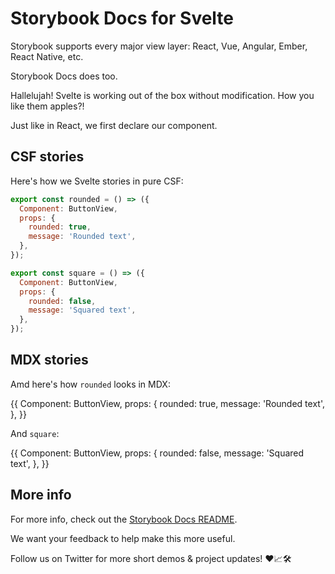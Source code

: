 
# Storybook Docs for Svelte

Storybook supports every major view layer:
React, Vue, Angular, Ember, React Native, etc.

Storybook Docs does too.

<Story id="welcome--welcome" height="400px" />

Hallelujah! Svelte is working out of the box without modification.
How you like them apples?!

Just like in React, we first declare our component.

<Meta title="Addon/Docs" />

## CSF stories

Here's how we Svelte stories in pure CSF:

```js
export const rounded = () => ({
  Component: ButtonView,
  props: {
    rounded: true,
    message: 'Rounded text',
  },
});

export const square = () => ({
  Component: ButtonView,
  props: {
    rounded: false,
    message: 'Squared text',
  },
});
```

## MDX stories

Amd here's how `rounded` looks in MDX:

<Story name="rounded">
  {{
    Component: ButtonView,
    props: {
      rounded: true,
      message: 'Rounded text',
    },
  }}
</Story>

And `square`:

<Story name="square">
  {{
    Component: ButtonView,
    props: {
      rounded: false,
      message: 'Squared text',
    },
  }}
</Story>

## More info

For more info, check out the [Storybook Docs README](https://github.com/storybookjs/storybook/tree/next/addons/docs).

We want your feedback to help make this more useful.

Follow us on Twitter for more short demos & project updates! ❤️📈🛠
